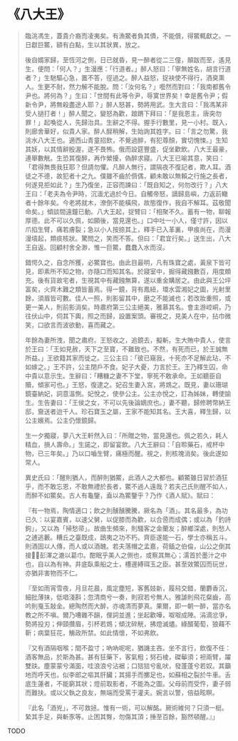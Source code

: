 # 《八大王》

> 臨洮馮生，蓋貴介裔而凌夷矣。有漁鱉者負其債，不能償，得鱉輒獻之。一日獻巨鱉，額有白點，生以其狀異，放之。
>
> 後自婿家歸，至恆河之側，日已就昏，見一醉者從二三僮，顛跋而至，遙見生，便問：「何人？」生漫應：「行道者。」醉人怒曰：「寧無姓名，胡言行道者？」生馳驅心急，置不答，徑過之。醉人益怒，捉袂使不得行，酒臭熏人。生更不耐，然力解不能脫。問：「汝何名？」囈然而對曰：「我南都舊令尹也。將何為？」生曰：「世間有此等令尹，辱寞世界矣！幸是舊令尹；假新令尹，將無殺盡途人耶？」醉人怒甚，勢將用武。生大言曰：「我馮某非受人撾打者！」醉人聞之，變怒為歡，踉蹡下拜曰：「是我恩主，唐突勿罪！」起喚從人，先歸治具。生辭之不得。握手行數里，見一小村。既入，則廊舍華好，似貴人家。醉人酲稍解，生始詢其姓字。曰：「言之勿驚，我洮水八大王也。適西山青童招飲，不覺過醉，有犯尊顏，實切愧悚。」生知其妖，以其情辭殷渥，遂不畏怖。俄而設筵豐盛，促坐歡飲。八大王最豪，連舉數觥。生恐其復醉，再作縈擾，偽醉求寢。八大王已喻其意，笑曰：「君得無畏我狂耶？但請勿懼。凡醉人無行，謂隔夜不復記者，欺人耳。酒徒之不德，故犯者十之九。僕雖不齒於儕偶，顧未敢以無賴之行施之長者，何遂見拒如此？」生乃復坐，正容而諫曰：「既自知之，何勿改行？」八大王曰：「老夫為令尹時，沉湎尤過於今日。自觸帝怒，謫歸島嶼，力返前轍者十餘年矣。今老將就木，潦倒不能橫飛，故態復作，我自不解耳。茲敬聞命矣。」傾談間遠鐘已動。八大王起，捉臂曰：「相聚不久。蓄有一物，聊報厚德。此不可以久佩，如願後，當見還也。」口中吐一小人，僅寸許，因以爪掐生臂，痛若膚裂；急以小人按捺其上，釋手已入革裏，甲痕尚在，而漫漫墳起，類痰核狀。驚問之，笑而不答。但曰：「君宜行矣。」送生出，八大王自返。回顧村舍全渺，惟一巨鱉，蠢蠢入水而沒。
>
> 錯愕久之，自念所獲，必鱉寶也。由此目最明，凡有珠寶之處，黃泉下皆可見，即素所不知之物，亦隨口而知其名。於寢室中，掘得藏鏹數百，用度頗充。後有貨故宅者，生視其中有藏鏹無算，遂以重金購居之。由此與王公坪富矣，火齊木難之類皆蓄焉。得一鏡，背有鳳紐，環水雲湘妃之圖，光射里餘，須眉皆可數。佳人一照，則影留其中，磨之不能滅也；若改妝重照，或更一美人，則前影消矣。時肅府第三公主絕美，雅慕其名。會主游崆峒，乃往伏山中，伺其下輿，照之而歸，設置案頭。審視之，見美人在中，拈巾微笑，口欲言而波欲動，喜而藏之。
>
> 年餘為妻所洩，聞之肅府。王怒收之，追鏡去，擬斬。生大賄中貴人，使言於王曰：「王如見赦，天下之至寶，不難致也。不然，有死而已，於王誠無所益。」王欲籍其家而徙之。三公主曰：「彼已窺我，十死亦不足解此玷，不如嫁之。」王不許，公主閉戶不食。妃子大憂，力言於王。王乃釋生囚，命中貴以意示生。生辭曰：「糟糠之妻不下堂，寧死不敢承命。王如聽臣自贖，傾家可也。」王怒，復逮之。妃召生妻入宮，將鴆之。既見，妻以珊瑚鏡臺納妃，詞意溫惻。妃悅之，使參公主。公主亦悅之，訂為姊妹，轉使諭生。生告妻曰：「王侯之女，不可以先後論嫡庶也。」妻不聽，歸修聘幣納王邸，齎送者迨千人。珍石寶玉之屬，王家不能知其名。王大喜，釋生歸，以公主嬪焉。公主仍懷鏡歸。
>
> 生一夕獨寢，夢八大王軒然入曰：「所贈之物，當見還也。佩之若久，耗人精血，損人壽命。」生諾之，即留宴飲。八大王辭曰：「自聆藥石，戒杯中物，已三年矣。」乃以口嚙生臂，痛極而醒。視之，則核塊消矣。後此遂如常人。
>
> 異史氏曰：「醒則猶人，而醉則猶鱉，此酒人之大都也。顧鱉雖日習於酒狂乎，而不敢忘恩，不敢無禮於長者，鱉不過人遠哉？若夫己氏則醒不如人，而醉不如鱉矣。古人有龜鑒，盍以為鱉鑒乎？乃作《酒人賦》。賦曰：
>
> 『有一物焉，陶情適口；飲之則醺醺騰騰，厥名為「酒」。其名最多，為功已久：以宴嘉賓，以速父舅，以促膝而為歡，以合巹而成偶；或以為「釣詩鉤」，又以為「掃愁帚」。故曲生頻來，則騷客之金蘭友；醉鄉深處，則愁人之逋逃藪。糟丘之臺既成，鴟夷之功不朽。齊臣遂能一石，學士亦稱五斗。則酒固以人傳，而人或以酒醜。若夫落帽之孟嘉，荷鍤之伯倫，山公之倒其接，彭澤之漉以葛巾。酣眠乎美人之側也，或察其無心；濡首於墨汁之中也，自以為有神。井底臥乘船之士，槽邊縛珥玉之臣。甚至效鱉囚而玩世，亦猶非害物而不仁。
>
> 『至如雨宵雪夜，月旦花晨，風定塵短，客舊妓新，履舄交錯，蘭麝香沉，細批薄抹，低唱淺斟；忽清商兮一奏，則寂若兮無人。雅謔則飛花粲齒，高吟則戛玉敲金。總陶然而大醉，亦魂清而夢真。果爾，即一朝一醉，當亦名教之所不嗔。爾乃嘈雜不韻，俚詞並進；坐起歡嘩，呶呶成陣。涓滴忿爭，勢將投刃；伸頸攢眉，引杯若鴆；傾沈碎觥，拂燈滅燼。綠醑葡萄，狼藉不靳；病葉狂花，觴政所禁。如此情懷，不如弗飲。
>
> 『又有酒隔咽喉；間不盈寸；吶吶呢呢，猶譏主吝。坐不言行，飲復不任：酒客無品，於斯為甚。甚有狂藥下，客氣粗；努石棱，磔鬡須；袒兩臂，躍雙趺。塵蒙蒙兮滿面，哇浪浪兮沾裾；口狺狺兮亂吠，發蓬蓬兮若奴。其籲地而呼天也，似李郎之嘔其肝臟；其揚手而擲足也，如蘇相之裂於牛車。舌底生蓮者，不能窮其狀；燈前取影者，不能為之圖。父母前而受忤，妻子弱而難扶。或以父執之良友，無端而受罵于灌夫。婉言以警，倍益眩瞑。
>
> 『此名「酒兇」，不可救拯。惟有一術，可以解酩。厥術維何？只須一梃。縶其手足，與斬豕等。止困其臀，勿傷其頂；捶至百餘，豁然頓醒。』」

TODO
